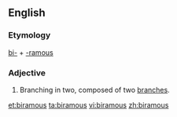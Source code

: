 ==English==

===Etymology===
[[bi-]] + [[-ramous]]

===Adjective===
{{en-adj|-}}

# Branching in two, composed of two [[branch]]es.

[[et:biramous]]
[[ta:biramous]]
[[vi:biramous]]
[[zh:biramous]]